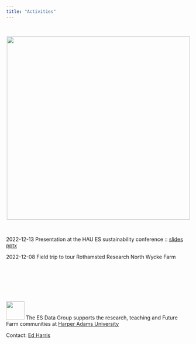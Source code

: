 ```yaml
---
title: "Activities"
---
```


<br>

<center>![](img/sheep.png){fig-alt="Harper ES Data group" width="500"}</center>

<br>

2022-12-13 Presentation at the HAU ES sustainability conference :: [slides pptx](files/2022-12-13-ES-data-group.pptx)

2022-12-08 Field trip to tour Rothamsted Research North Wycke Farm

<br> <br> <br> <br> <br>

![](img/hds-logo.png){fig-alt="Harper Data Science" width="50"} The ES Data Group supports the research, teaching and Future Farm communities at [Harper Adams University](https://www.harper-adams.ac.uk/ "Harper Adams University")

Contact: [Ed Harris](https://www.harper-adams.ac.uk/general/staff/profile/201620/Edwin-Harris/ "Ed's Faculty page")
